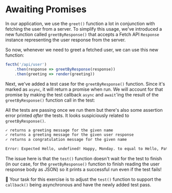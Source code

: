 # Awaiting Promises

<EpicVideo url="https://www.epicweb.dev/workshops/testing-fundamentals/testing-asynchronous-code/handling-promises-in-tests" />

In our application, we use the `greet()` function a lot in conjunction with fetching the user from a server. To simplify this usage, we've introduced a new function called `greetByResponse()` that accepts a Fetch API `Response` instance representing the user response from the server.

<CodeFile file="greet.ts" range="7-10" nocopy />

So now, whenever we need to greet a fetched user, we can use this new function:

```ts nocopy
fecth('/api/user')
	.then(response => greetByResponse(response))
	.then(greeting => render(greeting))
```

Next, we've added a test case for the `greetByResponse()` function. Since it's marked as `async`, it will return a promise when run. We will account for that promise by making the test callback `async` and `await`'ing the result of the `greetByResponse()` function call in the test:

<CodeFile file="greet.test.ts" range="19-22" highlight="19,21" nocopy />

All the tests are passing once we run them but there's also some assertion error printed _after_ the tests. It looks suspiciously related to `greetByResponse()`.

```txt lines=2,5 nonumber nocopy
✓ returns a greeting message for the given name
✓ returns a greeting message for the given user response
✓ returns a congratulation message for the given name

Error: Expected Hello, undefined! Happy, Monday. to equal to Hello, Patrick! Happy, Monday.
```

The issue here is that the `test()` function doesn't wait for the test to finish (in our case, for the `greetByResponse()` function to finish reading the user response body as JSON) so it prints a successful run even if the test fails!

🐨 Your task for this exercise is to adjust the `test()` function to support the `callback()` being asynchronous and have the newly added test pass.
